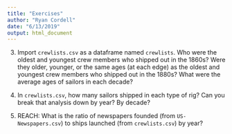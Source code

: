 ```yaml
---
title: "Exercises"
author: "Ryan Cordell"
date: "6/13/2019"
output: html_document
---
```


3. Import `crewlists.csv` as a dataframe named `crewlists`. Who were the oldest and youngest crew members who shipped out in the 1860s? Were they older, younger, or the same ages (at each edge) as the oldest and youngest crew members who shipped out in the 1880s? What were the average ages of sailors in each decade? 

4. In `crewlists.csv`, how many sailors shipped in each type of rig? Can you break that analysis down by year? By decade?

5. REACH: What is the ratio of newspapers founded (from `US-Newspapers.csv`) to ships launched (from `crewlists.csv`) by year?

```r




```


